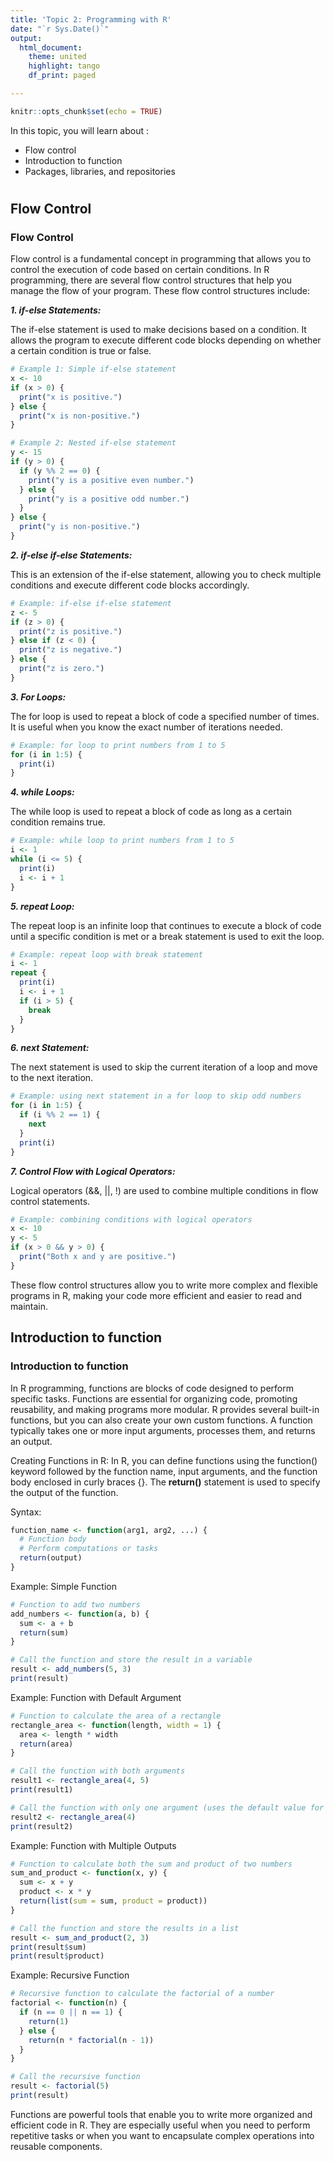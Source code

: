 ```yaml
---
title: 'Topic 2: Programming with R'
date: "`r Sys.Date()`"
output: 
  html_document:
    theme: united
    highlight: tango
    df_print: paged

---
```


```r
knitr::opts_chunk$set(echo = TRUE)
```


In this topic, you will learn about :

- Flow control
- Introduction to function
- Packages, libraries, and repositories

# {.tabset}

## Flow Control 


### Flow Control 

Flow control is a fundamental concept in programming that allows you to control the execution of code based on certain conditions. In R programming, there are several flow control structures that help you manage the flow of your program. These flow control structures include:


**_1. if-else Statements:_**

The if-else statement is used to make decisions based on a condition. It allows the program to execute different code blocks depending on whether a certain condition is true or false.

```r
# Example 1: Simple if-else statement
x <- 10
if (x > 0) {
  print("x is positive.")
} else {
  print("x is non-positive.")
}

# Example 2: Nested if-else statement
y <- 15
if (y > 0) {
  if (y %% 2 == 0) {
    print("y is a positive even number.")
  } else {
    print("y is a positive odd number.")
  }
} else {
  print("y is non-positive.")
}

```

**_2. if-else if-else Statements:_**

This is an extension of the if-else statement, allowing you to check multiple conditions and execute different code blocks accordingly.

```r
# Example: if-else if-else statement
z <- 5
if (z > 0) {
  print("z is positive.")
} else if (z < 0) {
  print("z is negative.")
} else {
  print("z is zero.")
}

```

**_3. For Loops:_**

The for loop is used to repeat a block of code a specified number of times. It is useful when you know the exact number of iterations needed.

```r
# Example: for loop to print numbers from 1 to 5
for (i in 1:5) {
  print(i)
}

```

**_4. while Loops:_**

The while loop is used to repeat a block of code as long as a certain condition remains true.

```r
# Example: while loop to print numbers from 1 to 5
i <- 1
while (i <= 5) {
  print(i)
  i <- i + 1
}

```

**_5. repeat Loop:_**

The repeat loop is an infinite loop that continues to execute a block of code until a specific condition is met or a break statement is used to exit the loop.

```r
# Example: repeat loop with break statement
i <- 1
repeat {
  print(i)
  i <- i + 1
  if (i > 5) {
    break
  }
}

```

**_6. next Statement:_**

The next statement is used to skip the current iteration of a loop and move to the next iteration.

```r
# Example: using next statement in a for loop to skip odd numbers
for (i in 1:5) {
  if (i %% 2 == 1) {
    next
  }
  print(i)
}

```

**_7. Control Flow with Logical Operators:_**


Logical operators (&&, ||, !) are used to combine multiple conditions in flow control statements.

```r
# Example: combining conditions with logical operators
x <- 10
y <- 5
if (x > 0 && y > 0) {
  print("Both x and y are positive.")
}

```


These flow control structures allow you to write more complex and flexible programs in R, making your code more efficient and easier to read and maintain.


## Introduction to function

### Introduction to function

In R programming, functions are blocks of code designed to perform specific tasks. Functions are essential for organizing code, promoting reusability, and making programs more modular. R provides several built-in functions, but you can also create your own custom functions. A function typically takes one or more input arguments, processes them, and returns an output.

Creating Functions in R:
In R, you can define functions using the function() keyword followed by the function name, input arguments, and the function body enclosed in curly braces {}. The **return()** statement is used to specify the output of the function.

Syntax:

```r
function_name <- function(arg1, arg2, ...) {
  # Function body
  # Perform computations or tasks
  return(output)
}

```

Example: Simple Function

```r
# Function to add two numbers
add_numbers <- function(a, b) {
  sum <- a + b
  return(sum)
}

# Call the function and store the result in a variable
result <- add_numbers(5, 3)
print(result)  

```

Example: Function with Default Argument

```r
# Function to calculate the area of a rectangle
rectangle_area <- function(length, width = 1) {
  area <- length * width
  return(area)
}

# Call the function with both arguments
result1 <- rectangle_area(4, 5)
print(result1)  

# Call the function with only one argument (uses the default value for width)
result2 <- rectangle_area(4)
print(result2)  

```

Example: Function with Multiple Outputs

```r
# Function to calculate both the sum and product of two numbers
sum_and_product <- function(x, y) {
  sum <- x + y
  product <- x * y
  return(list(sum = sum, product = product))
}

# Call the function and store the results in a list
result <- sum_and_product(2, 3)
print(result$sum)      
print(result$product)  

```

Example: Recursive Function

```r
# Recursive function to calculate the factorial of a number
factorial <- function(n) {
  if (n == 0 || n == 1) {
    return(1)
  } else {
    return(n * factorial(n - 1))
  }
}

# Call the recursive function
result <- factorial(5)
print(result) 

```

Functions are powerful tools that enable you to write more organized and efficient code in R. They are especially useful when you need to perform repetitive tasks or when you want to encapsulate complex operations into reusable components.

